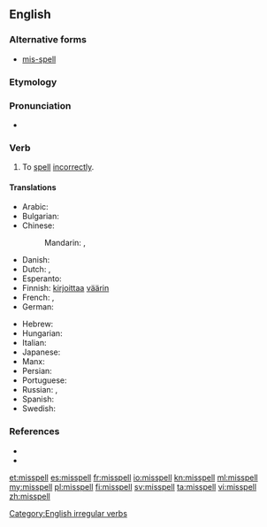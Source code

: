 ==English==

===Alternative forms===
* [[mis-spell]]

===Etymology===
{{prefix|mis|spell|lang=en}}

===Pronunciation===
* {{IPA|/mɪsˈspɛl/|lang=en}}
*: {{rhymes|ɛl|lang=en}}

===Verb===
{{en-verb|misspells|misspelling|misspelt|past2=misspelled}}

# To [[spell]] [[incorrectly]].

====Translations====
{{trans-top|to spell incorrectly}}
* Arabic: {{t|ar|أخطأ التهجئة|tr='áxTa'a al-tahjí'a}}
* Bulgarian: {{t|bg|неправилно пиша|tr=nepravilno pisha|sc=Cyrl}}
* Chinese:
*: Mandarin: {{t+|cmn|拼錯|sc=Hani}}, {{t|cmn|拼错|tr=pīncuò|sc=Hani}}
* Danish: {{t|da|stave forkert}}
* Dutch: {{t|nl|misspellen}}, {{t|nl|verkeerd spellen}}
* Esperanto: {{t|eo|misliterumi}}
* Finnish: [[kirjoittaa]] [[väärin]]
* French: {{t|fr|mal orthographier}}, {{t|fr|mal écrire}}
* German: {{t|de|falsch buchstabieren}}
{{trans-mid}}
* Hebrew: {{t-needed|he}}
* Hungarian: {{t|hu|elír}}
* Italian: {{t|it|scrivere male}}
* Japanese: {{t|ja|つづりを間違う|tr=tsuzuri-o machigau}}
* Manx: {{t|gv|mee-lettyr}}
* Persian: {{t|fa|غلط نوشتن|tr=ğalat neveštan|sc=fa-Arab}}
* Portuguese: {{t|pt|[[escrever]] [[errado]]}}
* Russian: {{t|ru|орфографически неправильно писать|tr=orfografíčeski neprávil’no pisát’}}, {{t|ru|делать орфографические ошибки|tr=délat’ orfografíčeskije ošíbki}}
* Spanish: {{t|es|deletrear mal}}
* Swedish: {{t|sv|stava fel}}
{{trans-bottom}}

===References===
* {{R:Century 1911}}
* {{R:Webster 1913}}

[[Category:English irregular verbs]]

[[et:misspell]]
[[es:misspell]]
[[fr:misspell]]
[[io:misspell]]
[[kn:misspell]]
[[ml:misspell]]
[[my:misspell]]
[[pl:misspell]]
[[fi:misspell]]
[[sv:misspell]]
[[ta:misspell]]
[[vi:misspell]]
[[zh:misspell]]